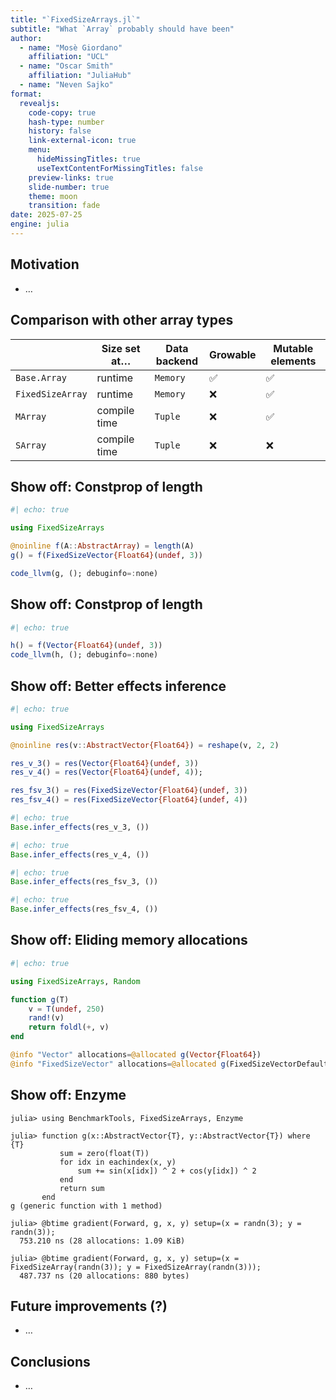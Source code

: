 ```yaml
---
title: "`FixedSizeArrays.jl`"
subtitle: "What `Array` probably should have been"
author:
  - name: "Mosè Giordano"
    affiliation: "UCL"
  - name: "Oscar Smith"
    affiliation: "JuliaHub"
  - name: "Neven Sajko"
format:
  revealjs:
    code-copy: true
    hash-type: number
    history: false
    link-external-icon: true
    menu:
      hideMissingTitles: true
      useTextContentForMissingTitles: false
    preview-links: true
    slide-number: true
    theme: moon
    transition: fade
date: 2025-07-25
engine: julia
---
```


## Motivation

* ...

## Comparison with other array types

|                  | Size set at... | Data backend | Growable | Mutable elements |
|------------------|----------------|--------------|----------|------------------|
| `Base.Array`     | runtime        | `Memory`     | ✅       | ✅               |
| `FixedSizeArray` | runtime        | `Memory`     | ❌       | ✅               |
| `MArray`         | compile time   | `Tuple`      | ❌       | ✅               |
| `SArray`         | compile time   | `Tuple`      | ❌       | ❌               |

## Show off: Constprop of length

```julia
#| echo: true

using FixedSizeArrays

@noinline f(A::AbstractArray) = length(A)
g() = f(FixedSizeVector{Float64}(undef, 3))

code_llvm(g, (); debuginfo=:none)
```

## Show off: Constprop of length{.scrollable}

```julia
#| echo: true

h() = f(Vector{Float64}(undef, 3))
code_llvm(h, (); debuginfo=:none)
```

## Show off: Better effects inference

```julia
#| echo: true

using FixedSizeArrays

@noinline res(v::AbstractVector{Float64}) = reshape(v, 2, 2)

res_v_3() = res(Vector{Float64}(undef, 3))
res_v_4() = res(Vector{Float64}(undef, 4));

res_fsv_3() = res(FixedSizeVector{Float64}(undef, 3))
res_fsv_4() = res(FixedSizeVector{Float64}(undef, 4))
```
```julia
#| echo: true
Base.infer_effects(res_v_3, ())
```
```julia
#| echo: true
Base.infer_effects(res_v_4, ())
```
```julia
#| echo: true
Base.infer_effects(res_fsv_3, ())
```
```julia
#| echo: true
Base.infer_effects(res_fsv_4, ())
```

## Show off: Eliding memory allocations

```julia
#| echo: true

using FixedSizeArrays, Random

function g(T)
    v = T(undef, 250)
    rand!(v)
    return foldl(+, v)
end

@info "Vector" allocations=@allocated g(Vector{Float64})
@info "FixedSizeVector" allocations=@allocated g(FixedSizeVectorDefault{Float64})
```

## Show off: Enzyme

<!-- This requires Julia v1.11, can't be done on nightly because Enzyme is -->
<!-- broken, so we have to use a non-executable block of code. -->

```.julia
julia> using BenchmarkTools, FixedSizeArrays, Enzyme

julia> function g(x::AbstractVector{T}, y::AbstractVector{T}) where {T}
           sum = zero(float(T))
           for idx in eachindex(x, y)
               sum += sin(x[idx]) ^ 2 + cos(y[idx]) ^ 2
           end
           return sum
       end
g (generic function with 1 method)

julia> @btime gradient(Forward, g, x, y) setup=(x = randn(3); y = randn(3));
  753.210 ns (28 allocations: 1.09 KiB)

julia> @btime gradient(Forward, g, x, y) setup=(x = FixedSizeArray(randn(3)); y = FixedSizeArray(randn(3)));
  487.737 ns (20 allocations: 880 bytes)
```

## Future improvements (?)

* ...

## Conclusions

* ...

<!-- Local Variables: -->
<!-- mode: markdown -->
<!-- End: -->
